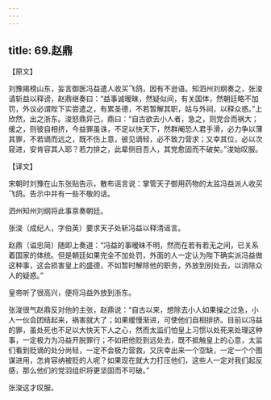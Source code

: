```yaml
---
---
---
```

title: 69.赵鼎
---



【原文】

刘豫揭榜山东，妄言御医冯益遣人收买飞鸽，因有不逊语。知泗州刘纲奏之，张浚请斩益以释谤，赵鼎继奏曰：“益事诚暧昧，然疑似间，有关国体，然朝廷略不加罚，外议必谓陛下实尝遣之，有累圣德，不若暂解其职，姑与外祠，以释众惑。”上欣然，出之浙东。浚怒鼎异己，鼎曰：“自古欲去小人者，急之，则党合而祸大；缓之，则彼自相挤，今益罪虽诛，不足以快天下，然群阉恐人君手滑，必力争以薄其罪，不若谪而远之，既不伤上意，彼见谪轻，必不致力营求；又幸其位，必以次窥进，安肯容其人耶？若力排之，此辈侧目吾人，其党愈固而不破矣。”浚始叹服。

【译文】

宋朝时刘豫在山东张贴告示，散布谣言说：掌管天子御用药物的太监冯益派人收买飞鸽。告示中并有一些不敬的话。

泗州知州刘纲将此事禀奏朝廷。

张浚（成纪人，字伯英）要求天子处斩冯益以释清谣言。

赵鼎（谥忠简）随即上奏道：“冯益的事暧昧不明，然而在若有若无之间，已关系着国家的体统。但是朝廷如果完全不加处罚，外面的人一定认为陛下确实派冯益做这种事，这会损害皇上的盛德，不如暂时解除他的职务，外放到别处去，以消除众人的疑惑。”

皇帝听了很高兴，便将冯益外放到浙东。

张浚很气赵鼎反对他的主张，赵鼎说：“自古以来，想除去小人如果操之过急，小人一伙会团结起来，祸害就大了；如果缓慢渐进，可使他们自相排挤。目前以冯益的罪，虽处死也不足以大快天下人之心，然而太监们怕皇上习惯以处死来处理这种事，一定极力为冯益开脱罪行；不如把他贬到远处去，既不抵触皇上的心意，太监们看到贬谪的处分尚轻，一定不会极力营救，又庆幸出来一个空缺，一定一个个图谋进用，怎肯容纳被贬的人呢？如果现在就大力打压他们，这些人一定对我们起反感，那么他们的党羽组织将更坚固而不可破。”

张浚这才叹服。